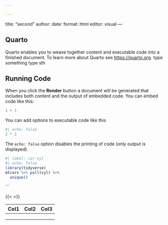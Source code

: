 ```yaml
---

---
```

title: "second"
author: 
date: 
format: html
editor: visual
---

## Quarto

Quarto enables you to weave together content and executable code into a finished document. To learn more about Quarto see <https://quarto.org>. type something type sth

## Running Code

When you click the **Render** button a document will be generated that includes both content and the output of embedded code. You can embed code like this:

```r
1 + 1
```

You can add options to executable code like this

```r
#| echo: false
2 * 2
```

The `echo: false` option disables the printing of code (only output is displayed).

```r
#| label: car-cyl
#| echo: false
library(tidyverse)
mtcars %>% pull(cyl) %>% 
  unique()
  ```
```

{{<  >}}

| Col1 | Col2 | Col3 |
|------|------|------|
|      |      |      |
|      |      |      |
|      |      |      |
